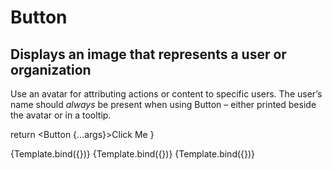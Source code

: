 

<Meta title="Basics / Button" component={Button} />

# Button

## Displays an image that represents a user or organization

Use an avatar for attributing actions or content to specific users. The user’s name should _always_ be present when using Button – either printed beside the avatar or in a tooltip.

  return <Button {...args}>Click Me</Button>
}

<Preview withToolbar>
  <Story name="Primary" args={{}}>
    {Template.bind({})}
  </Story>
</Preview>

<Props of={Button} />

<Preview withToolbar>
  <Story name="Primary Icon" args={{ icon: 'github' }}>
    {Template.bind({})}
  </Story>
</Preview>

<Preview withToolbar>
  <Story name="Secondary" args={{ secondary: true }}>
    {Template.bind({})}
  </Story>
</Preview>
